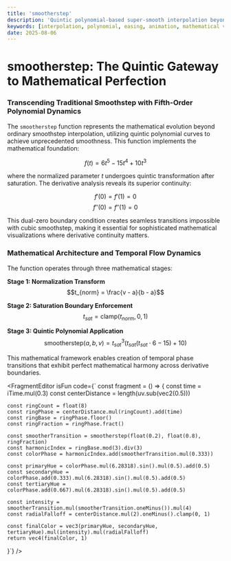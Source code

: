 ```yaml
---
title: 'smootherstep'
description: 'Quintic polynomial-based super-smooth interpolation beyond smoothstep'
keywords: [interpolation, polynomial, easing, animation, mathematical visualization]
date: 2025-08-06
---
```



# smootherstep: The Quintic Gateway to Mathematical Perfection

### Transcending Traditional Smoothstep with Fifth-Order Polynomial Dynamics

The `smootherstep` function represents the mathematical evolution beyond ordinary smoothstep interpolation, utilizing quintic polynomial curves to achieve unprecedented smoothness. This function implements the mathematical foundation:

$$f(t) = 6t^5 - 15t^4 + 10t^3$$

where the normalized parameter $t$ undergoes quintic transformation after saturation. The derivative analysis reveals its superior continuity:

$$f'(0) = f'(1) = 0$$
$$f''(0) = f''(1) = 0$$

This dual-zero boundary condition creates seamless transitions impossible with cubic smoothstep, making it essential for sophisticated mathematical visualizations where derivative continuity matters.

### Mathematical Architecture and Temporal Flow Dynamics

The function operates through three mathematical stages:

**Stage 1: Normalization Transform**
$$t_{norm} = \frac{v - a}{b - a}$$

**Stage 2: Saturation Boundary Enforcement**  
$$t_{sat} = \text{clamp}(t_{norm}, 0, 1)$$

**Stage 3: Quintic Polynomial Application**
$$\text{smootherstep}(a,b,v) = t_{sat}^3(t_{sat}(t_{sat} \cdot 6 - 15) + 10)$$

This mathematical framework enables creation of temporal phase transitions that exhibit perfect mathematical harmony across derivative boundaries.

<FragmentEditor
        isFun
        code={`
const fragment = () => {
	const time = iTime.mul(0.3)
	const centerDistance = length(uv.sub(vec2(0.5)))
	
	const ringCount = float(8)
	const ringPhase = centerDistance.mul(ringCount).add(time)
	const ringBase = ringPhase.floor()
	const ringFraction = ringPhase.fract()
	
	const smootherTransition = smootherstep(float(0.2), float(0.8), ringFraction)
	const harmonicIndex = ringBase.mod(3).div(3)
	const colorPhase = harmonicIndex.add(smootherTransition.mul(0.333))
	
	const primaryHue = colorPhase.mul(6.28318).sin().mul(0.5).add(0.5)
	const secondaryHue = colorPhase.add(0.333).mul(6.28318).sin().mul(0.5).add(0.5)  
	const tertiaryHue = colorPhase.add(0.667).mul(6.28318).sin().mul(0.5).add(0.5)
	
	const intensity = smootherTransition.mul(smootherTransition.oneMinus()).mul(4)
	const radialFalloff = centerDistance.mul(2).oneMinus().clamp(0, 1)
	
	const finalColor = vec3(primaryHue, secondaryHue, tertiaryHue).mul(intensity).mul(radialFalloff)
	return vec4(finalColor, 1)
}`}
/>
